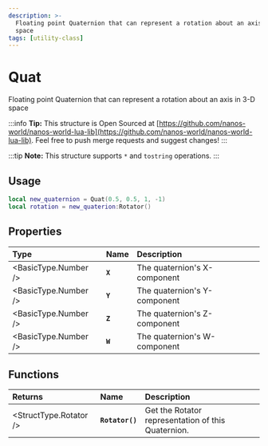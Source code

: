 ```yaml
---
description: >-
  Floating point Quaternion that can represent a rotation about an axis in 3-D
  space
tags: [utility-class]
---
```


# Quat

Floating point Quaternion that can represent a rotation about an axis in 3-D space


:::info
**Tip:** This structure is Open Sourced at [https://github.com/nanos-world/nanos-world-lua-lib](https://github.com/nanos-world/nanos-world-lua-lib). Feel free to push merge requests and suggest changes!
:::

:::tip
**Note:** This structure supports `*` and `tostring` operations.
:::

## Usage

```lua
local new_quaternion = Quat(0.5, 0.5, 1, -1)
local rotation = new_quaterion:Rotator()
```

## Properties

| **Type** | **Name** | **Description** |
| :--- | :--- | :--- |
| <BasicType.Number /> | **`X`** | The quaternion's X-component |
| <BasicType.Number /> | **`Y`** | The quaternion's Y-component |
| <BasicType.Number /> | **`Z`** | The quaternion's Z-component |
| <BasicType.Number /> | **`W`** | The quaternion's W-component |

## Functions

| **Returns** | **Name** | **Description** |
| :--- | :--- | :--- |
| <StructType.Rotator /> | **`Rotator()`** | Get the Rotator representation of this Quaternion. |

